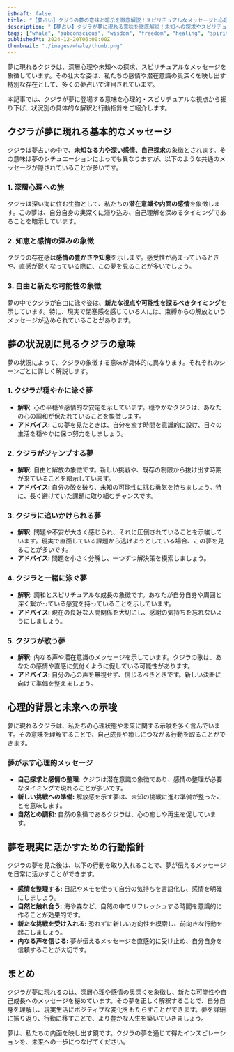 ```yaml
---
isDraft: false
title: "【夢占い】クジラの夢の意味と暗示を徹底解説！スピリチュアルなメッセージと心理の深層"
description: "【夢占い】クジラが夢に現れる意味を徹底解説！未知への探求やスピリチュアルな癒し、感情の深層など、夢の状況別の暗示と具体的アドバイスをお届けします。"
tags: ["whale", "subconscious", "wisdom", "freedom", "healing", "spiritual", "intuition", "adventure"]
publishedAt: 2024-12-20T06:00:00Z
thumbnail: "./images/whale/thumb.png"
---
```


夢に現れるクジラは、深層心理や未知への探求、スピリチュアルなメッセージを象徴しています。その壮大な姿は、私たちの感情や潜在意識の奥深くを映し出す特別な存在として、多くの夢占いで注目されています。

本記事では、クジラが夢に登場する意味を心理的・スピリチュアルな視点から掘り下げ、状況別の具体的な解釈と行動指針をご紹介します。

<TableOfContents />

<AdUnit />

## クジラが夢に現れる基本的なメッセージ

クジラは夢占いの中で、**未知なる力や深い感情、自己探求**の象徴とされます。その意味は夢のシチュエーションによっても異なりますが、以下のような共通のメッセージが隠されていることが多いです。

### 1. 深層心理への旅

クジラは深い海に住む生物として、私たちの**潜在意識や内面の感情**を象徴します。この夢は、自分自身の奥深くに潜り込み、自己理解を深めるタイミングであることを暗示しています。

### 2. 知恵と感情の深みの象徴

クジラの存在感は**感情の豊かさや知恵**を示します。感受性が高まっているときや、直感が鋭くなっている際に、この夢を見ることが多いでしょう。

### 3. 自由と新たな可能性の象徴

夢の中でクジラが自由に泳ぐ姿は、**新たな視点や可能性を探るべきタイミング**を示しています。特に、現実で閉塞感を感じている人には、束縛からの解放というメッセージが込められていることがあります。

<AdUnit />

## 夢の状況別に見るクジラの意味

夢の状況によって、クジラの象徴する意味が具体的に異なります。それぞれのシーンごとに詳しく解説します。

### 1. クジラが穏やかに泳ぐ夢

- <strong>解釈:</strong> 心の平穏や感情的な安定を示しています。穏やかなクジラは、あなたの心の調和が保たれていることを象徴します。
- <strong>アドバイス:</strong> この夢を見たときは、自分を癒す時間を意識的に設け、日々の生活を穏やかに保つ努力をしましょう。

### 2. クジラがジャンプする夢

- <strong>解釈:</strong> 自由と解放の象徴です。新しい挑戦や、既存の制限から抜け出す時期が来ていることを暗示しています。
- **アドバイス:** 自分の殻を破り、未知の可能性に挑む勇気を持ちましょう。特に、長く避けていた課題に取り組むチャンスです。

### 3. クジラに追いかけられる夢

- <strong>解釈:</strong> 問題や不安が大きく感じられ、それに圧倒されていることを示唆しています。現実で直面している課題から逃げようとしている場合、この夢を見ることが多いです。
- <strong>アドバイス:</strong> 問題を小さく分解し、一つずつ解決策を模索しましょう。

### 4. クジラと一緒に泳ぐ夢

- <strong>解釈:</strong> 調和とスピリチュアルな成長の象徴です。あなたが自分自身や周囲と深く繋がっている感覚を持っていることを示しています。
- <strong>アドバイス:</strong> 現在の良好な人間関係を大切にし、感謝の気持ちを忘れないようにしましょう。

### 5. クジラが歌う夢

- <strong>解釈:</strong> 内なる声や潜在意識のメッセージを示しています。クジラの歌は、あなたの感情や直感に気付くように促している可能性があります。
- <strong>アドバイス:</strong> 自分の心の声を無視せず、信じるべきときです。新しい決断に向けて準備を整えましょう。

<AdUnit />

## 心理的背景と未来への示唆

夢に現れるクジラは、私たちの心理状態や未来に関する示唆を多く含んでいます。その意味を理解することで、自己成長や癒しにつながる行動を取ることができます。

### 夢が示す心理的メッセージ

- <strong>自己探求と感情の整理:</strong> クジラは潜在意識の象徴であり、感情の整理が必要なタイミングで現れることが多いです。
- <strong>新しい挑戦への準備:</strong> 解放感を示す夢は、未知の挑戦に進む準備が整ったことを意味します。
- <strong>自然との調和:</strong> 自然の象徴であるクジラは、心の癒しや再生を促しています。

<AdUnit />

## 夢を現実に活かすための行動指針

クジラの夢を見た後は、以下の行動を取り入れることで、夢が伝えるメッセージを日常に活かすことができます。

- <strong>感情を整理する:</strong> 日記やメモを使って自分の気持ちを言語化し、感情を明確にしましょう。
- <strong>自然と触れ合う:</strong> 海や森など、自然の中でリフレッシュする時間を意識的に作ることが効果的です。
- <strong>新たな挑戦を受け入れる:</strong> 恐れずに新しい方向性を模索し、前向きな行動を起こしましょう。
- <strong>内なる声を信じる:</strong> 夢が伝えるメッセージを直感的に受け止め、自分自身を信頼することが大切です。

<AdUnit />

## まとめ

クジラが夢に現れるのは、深層心理や感情の奥深くを象徴し、新たな可能性や自己成長へのメッセージを秘めています。その夢を正しく解釈することで、自分自身を理解し、現実生活にポジティブな変化をもたらすことができます。夢を詳細に振り返り、行動に移すことで、より豊かな人生を築いていきましょう。

夢は、私たちの内面を映し出す鏡です。クジラの夢を通じて得たインスピレーションを、未来への一歩につなげてください。
